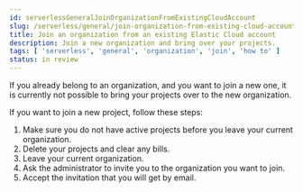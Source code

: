 ```yaml
---
id: serverlessGeneralJoinOrganizationFromExistingCloudAccount
slug: /serverless/general/join-organization-from-existing-cloud-account
title: Join an organization from an existing Elastic Cloud account
description: Join a new organization and bring over your projects.
tags: [ 'serverless', 'general', 'organization', 'join', 'how to' ]
status: in review
---
```


<DocBadge template="technical preview" />

If you already belong to an organization, and you want to join a new one, it is currently not possible to bring your projects over to the new organization. 

If you want to join a new project, follow these steps:

1. Make sure you do not have active projects before you leave your current organization.
1. Delete your projects and clear any bills.
1. Leave your current organization.
1. Ask the administrator to invite you to the organization you want to join.
1. Accept the invitation that you will get by email.